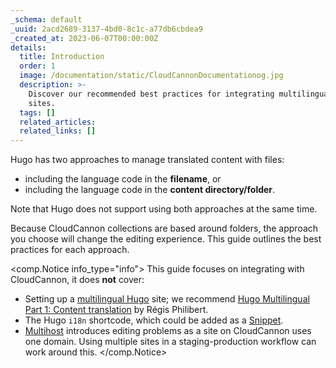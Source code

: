 ```yaml
---
_schema: default
_uuid: 2acd2689-3137-4bd0-8c1c-a77db6cbdea9
_created_at: 2023-06-07T00:00:00Z
details:
  title: Introduction
  order: 1
  image: /documentation/static/CloudCannonDocumentationog.jpg
  description: >-
    Discover our recommended best practices for integrating multilingual Hugo
    sites.
  tags: []
  related_articles:
  related_links: []
---
```

Hugo has two approaches to manage translated content with files:

* including the language code in the **filename**, or
* including the language code in the **content directory/folder**.

Note that Hugo does not support using both approaches at the same time. 

Because CloudCannon collections are based around folders, the approach you choose will change the editing experience. This guide outlines the best practices for each approach.

<comp.Notice info_type="info">
This guide focuses on integrating with CloudCannon, it does **not** cover:

- Setting up a [multilingual Hugo](https://gohugo.io/content-management/multilingual/) site; we recommend [Hugo Multilingual Part 1: Content translation](https://www.regisphilibert.com/blog/2018/08/hugo-multilingual-part-1-managing-content-translation/) by Régis Philibert.
- The Hugo `i18n` shortcode, which could be added as a [Snippet](/documentation/developer-articles/snippets-using-hugo-shortcodes/).
- [Multihost](https://gohugo.io/content-management/multilingual/#configure-multilingual-multihost) introduces editing problems as a site on CloudCannon uses one domain. Using multiple sites in a staging-production workflow can work around this.
</comp.Notice>